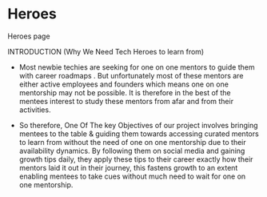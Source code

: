 # Heroes

Heroes page


INTRODUCTION (Why We Need Tech Heroes to learn from)


- Most newbie techies are seeking for one on one mentors to guide them with career roadmaps . But unfortunately most of these mentors are either active employees and founders which means one on one mentorship may not be possible. It is therefore in the best of the mentees interest to study these mentors from afar and from their activities. 

- So therefore, One Of The key Objectives of our project involves bringing mentees to the table & guiding them towards accessing curated mentors to learn from without the need of one on one mentorship due to their availability dynamics. By following them on social media and gaining growth tips daily, they apply these tips to their career exactly how their mentors laid it out in their journey, this fastens growth to an extent enabling mentees to take cues without much need to wait for one on one mentorship. 

